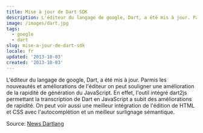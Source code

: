 ```yaml
---
title: Mise à jour de Dart SDK
description: L'éditeur du langage de google, Dart, a été mis à jour. Parmis les nouveautés et améliorations de l'éditeur on peut souligner une amélioration de la rapidité de génération du JavaScript. En effet, l'outil intégré dart2js permettant la transcription de Dart en JavaScript a subit des améliorations de rapidité. On peut voir aussi une meilleur intégration de l'édition de HTML et CSS avec l'autocomplétion et un meilleur surlignage sémantique.
image: /images/dart.jpg
tags:
  - google
  - dart
slug: mise-a-jour-de-dart-sdk
locale: fr
updated: '2013-10-03'
created: '2013-10-03'
---
```


L'éditeur du langage de google, Dart, a été mis à jour. Parmis les nouveautés et améliorations de l'éditeur on peut souligner une amélioration de la rapidité de génération du JavaScript. En effet, l'outil intégré dart2js permettant la transcription de Dart en JavaScript a subit des améliorations de rapidité. On peut voir aussi une meilleur intégration de l'édition de HTML et CSS avec l'autocomplétion et un meilleur surlignage sémantique.

Source: [News Dartlang](http://news.dartlang.org/2013/10/faster-dart2js-and-new-html-editor-in.html)
